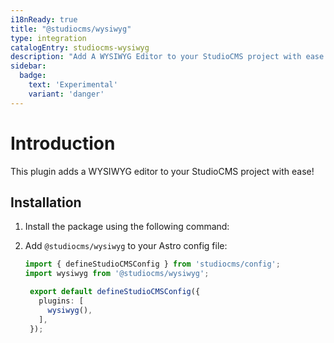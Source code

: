 ```yaml
---
i18nReady: true
title: "@studiocms/wysiwyg"
type: integration
catalogEntry: studiocms-wysiwyg
description: "Add A WYSIWYG Editor to your StudioCMS project with ease!"
sidebar:
  badge: 
    text: 'Experimental'
    variant: 'danger'
---
```



# Introduction

This plugin adds a WYSIWYG editor to your StudioCMS project with ease!

## Installation

1. Install the package using the following command:

   <PackageManagers pkg="@studiocms/wysiwyg" />

2. Add `@studiocms/wysiwyg` to your Astro config file:

   ```ts twoslash title="studiocms.config.mjs" ins={2, 6}
   import { defineStudioCMSConfig } from 'studiocms/config';
   import wysiwyg from '@studiocms/wysiwyg';

    export default defineStudioCMSConfig({
      plugins: [
        wysiwyg(),
      ],
    });
   ```
